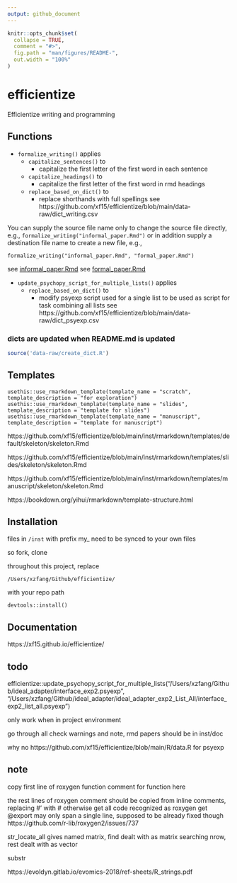 ```yaml
---
output: github_document
---
```


<!-- README.md is generated from README.Rmd. Please edit that file -->

```r
knitr::opts_chunk$set(
  collapse = TRUE,
  comment = "#>",
  fig.path = "man/figures/README-",
  out.width = "100%"
)
```

# efficientize



Efficientize writing and programming



## Functions


* `formalize_writing()` applies
  * `capitalize_sentences()` to
    * capitalize the first letter of the first word in each sentence
  * `capitalize_headings()` to
    * capitalize the first letter of the first word in rmd headings
  * `replace_based_on_dict()` to
    * replace shorthands with full spellings see https://github.com/xf15/efficientize/blob/main/data-raw/dict_writing.csv

You can supply the source file name only to change the source file directly, e.g., `formalize_writing("informal_paper.Rmd")` or in addition supply a destination file name to create a new file, e.g.,     

```
formalize_writing("informal_paper.Rmd", "formal_paper.Rmd")
```
see [informal_paper.Rmd](https://github.com/xf15/efficientize/tree/main/vignettes/informal_paper.Rmd)
see [formal_paper.Rmd](https://github.com/xf15/efficientize/tree/main/vignettes/formal_paper.Rmd)

* `update_psychopy_script_for_multiple_lists()` applies
  * `replace_based_on_dict()` to
    * modify psyexp script used for a single list to be used as script for task combining all lists see https://github.com/xf15/efficientize/blob/main/data-raw/dict_psyexp.csv

### dicts are updated when README.md is updated

```r
source('data-raw/create_dict.R')
```

## Templates


```
usethis::use_rmarkdown_template(template_name = "scratch", template_description = "for exploration")
usethis::use_rmarkdown_template(template_name = "slides", template_description = "template for slides")
usethis::use_rmarkdown_template(template_name = "manuscript", template_description = "template for manuscript")

```
https://github.com/xf15/efficientize/blob/main/inst/rmarkdown/templates/default/skeleton/skeleton.Rmd

https://github.com/xf15/efficientize/blob/main/inst/rmarkdown/templates/slides/skeleton/skeleton.Rmd

https://github.com/xf15/efficientize/blob/main/inst/rmarkdown/templates/manuscript/skeleton/skeleton.Rmd



https://bookdown.org/yihui/rmarkdown/template-structure.html



## Installation

files in `/inst` with prefix my_ need to be synced to your own files 

so fork, clone

throughout this project, replace

```
/Users/xzfang/Github/efficientize/
```

with your repo path

```
devtools::install()
```

## Documentation

https://xf15.github.io/efficientize/

## todo

efficientize::update_psychopy_script_for_multiple_lists("/Users/xzfang/Github/ideal_adapter/interface_exp2.psyexp", "/Users/xzfang/Github/ideal_adapter/ideal_adapter_exp2_List_All/interface_exp2_list_all.psyexp")

only work when in project environment

go through all check warnings and note, rmd papers should be in inst/doc

why no https://github.com/xf15/efficientize/blob/main/R/data.R for psyexp


## note

copy first line of roxygen function comment for function here

the rest lines of roxygen comment should be copied from inline comments, replacing #' with # otherwise get all code recognized as roxygen get @export may only span a single line, supposed to be already fixed though https://github.com/r-lib/roxygen2/issues/737



str_locate_all gives named matrix, find dealt with as matrix searching nrow, rest dealt with as vector

substr

https://evoldyn.gitlab.io/evomics-2018/ref-sheets/R_strings.pdf
